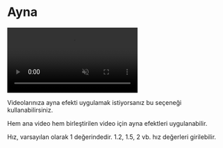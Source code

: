 # Ayna

<video autoPlay muted loop controls>
  <source src="/ayna.mp4" type="video/mp4" />
  Your browser does not support the video tag.
</video>




Videolarınıza ayna efekti uygulamak istiyorsanız bu seçeneği kullanabilirsiniz.

Hem ana video hem birleştirilen video için ayna efektleri uygulanabilir.

Hız, varsayılan olarak 1 değerindedir. 1.2, 1.5, 2 vb. hız değerleri girilebilir.